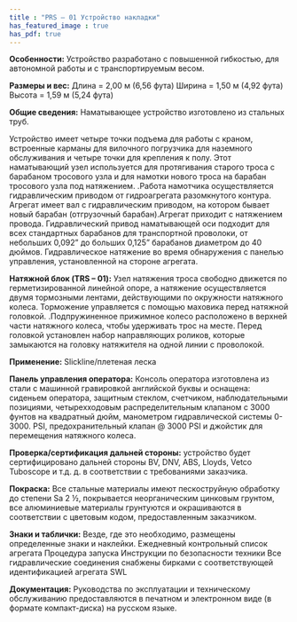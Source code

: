 ```yaml
---
title : "PRS – 01 Устройство накладки"
has_featured_image : true
has_pdf: true
---
```


**Особенности:** Устройство разработано с повышенной гибкостью, для автономной работы и с транспортируемым весом.

**Размеры и вес:** Длина = 2,00 м (6,56 фута) Ширина = 1,50 м (4,92 фута) Высота = 1,59 м (5,24 фута)

**Общие сведения:** Наматывающее устройство изготовлено из стальных труб.

Устройство имеет четыре точки подъема для работы с краном, встроенные карманы для вилочного погрузчика для наземного обслуживания и четыре точки для крепления к полу. Этот наматывающий узел используется для протягивания старого троса с барабаном тросового узла и для намотки нового троса на барабан тросового узла под натяжением. .Работа намотчика осуществляется гидравлическим приводом от гидроагрегата разомкнутого контура. Агрегат имеет вал с гидравлическим приводом, на котором бывает новый барабан (отгрузочный барабан).Агрегат приходит с натяжением провода. Гидравлический привод наматывающей оси подходит для всех стандартных барабанов для транспортной проволоки, от небольших 0,092” до больших 0,125” барабанов диаметром до 40 дюймов. Гидравлическое натяжение во время обнаружения с панелью управления, установленной на стороне агрегата.

**Натяжной блок (TRS – 01):** Узел натяжения троса свободно движется по герметизированной линейной опоре, а натяжение осуществляется двумя тормозными лентами, действующими по окружности натяжного колеса. Торможение управляется с помощью маховика перед натяжной головкой. .Подпружиненное прижимное колесо расположено в верхней части натяжного колеса, чтобы удерживать трос на месте. Перед головкой установлен набор направляющих роликов, которые замыкаются на головку натяжителя на одной линии с проволокой.

**Применение:** Slickline/плетеная леска

**Панель управления оператора:** Консоль оператора изготовлена из стали с машинной гравировкой английской буквы и оснащена: сиденьем оператора, защитным стеклом, счетчиком, наблюдательными позициями, четырехходовым распределительным клапаном с 3000 фунтов на квадратный дюйм, манометром гидравлической системы 0-3000. PSI, предохранительный клапан @ 3000 PSI и джойстик для перемещения натяжного колеса.

**Проверка/сертификация дальней стороны:** устройство будет сертифицировано дальней стороны BV, DNV, ABS, Lloyds, Vetco Tuboscope и т.д. д. в соответствии с требованиями заказчика.

**Покраска:** Все стальные материалы имеют пескоструйную обработку до степени Sa 2 ½, покрывается неорганическим цинковым грунтом, все алюминиевые материалы грунтуются и окрашиваются в соответствии с цветовым кодом, предоставленным заказчиком.

**Знаки и таблички:** Везде, где это необходимо, размещены определенные знаки и наклейки. Ежедневный контрольный список агрегата Процедура запуска Инструкции по безопасности техники Все гидравлические соединения снабжены бирками с соответствующей идентификацией агрегата SWL

**Документация:** Руководства по эксплуатации и техническому обслуживанию предоставляются в печатном и электронном виде (в формате компакт-диска) на русском языке.

